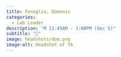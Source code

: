 ```yaml
---
title: Fenoglio, Domenic
categories: 
  - Lab Leader
description: "M 11:45AM - 1:00PM (Sec 5)"
subtitle: "🔗"
image: headshots/dom.png
image-alt: Headshot of TA
---
```


